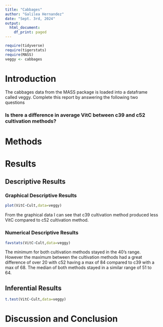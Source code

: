 ```yaml
---
title: "Cabbages"
author: "Galilea Hernandez"
date: "Sept. 3rd, 2024"
output:
  html_document:
    df_print: paged
---
```


```r
require(tidyverse)
require(tigerstats)
require(MASS)
veggy <- cabbages
```

# Introduction

<!--In this section you explain what you are trying to show.  Where did the data come from?  What is the research or other question you are trying to answer?!-->
 The cabbages data from the MASS package is loaded into a dataframe called veggy. Complete this report by answering the following two questions  
 
### Is there a difference in average VitC between c39 and c52 cultivation methods?  

# Methods

<!--Decide on your methods:  use "variable analysis" or other appropriate descriptors.  Make sure to choose at least one graphical method and at least one numerical method.!-->

# Results

<!--Divide this section into two sub-sections:  One for your descriptive  results and one for your inferential results.!-->

## Descriptive Results

### Graphical Descriptive Results
```r
plot(VitC~Cult,data=veggy)
```
<!--Graphical results here.  Make sure to show your code.  Provide appropriate labels for axes, giving units if possible, and provide a good title for the graph, too.  Use the graphical results to describe the patterns if any that exist in the data as focused toward the research question!-->

From the graphical data I can see that c39 cultivation method produced less VitC compared to c52 cultivation method.

### Numerical Descriptive Results
```r
favstats(VitC~Cult,data=veggy)
```
<!--Numerical results go here. Use the numerical results to describe the patterns if any that exist in the data as focused toward the research question!-->

The minimum for both cultivation methods stayed in the 40's range. However the maximum between the cultivation methods had a great difference of over 20 with c52 having a max of 84 compared to c39 with a max of 68. The median of both methods stayed in a similar range of 51 to 64.

## Inferential Results
```r
t.test(VitC~Cult,data=veggy)
```
<!--State hypothesis clearly.  Make sure your discussion of the inferential test covers all the aspects that the test output produces, such as test statistic, p-value etc.  Make a decision about the null hypothesis, explain the assumptions on which the selected test/procedure was based, and why the chosen procedure satisfys the assumptions and is appropriate to answer the research question!-->



# Discussion and Conclusion

<!--Discussion and conclusion here.  If you found a relationship be sure to consider whether the relationship occurs because one of the variavbles causes the other, or whether they perhasps are related for some other reason.  Watch the chapter 6 videos from the GeorgeTown videos collection.!-->
